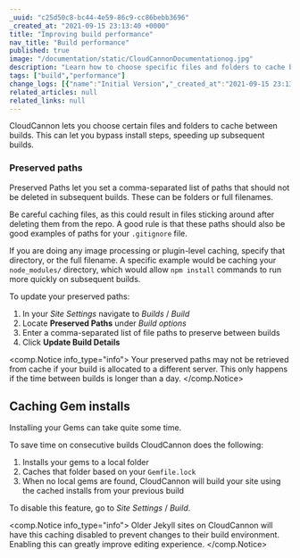 ```yaml
---
_uuid: "c25d50c8-bc44-4e59-86c9-cc86bebb3696"
_created_at: "2021-09-15 23:13:40 +0000"
title: "Improving build performance"
nav_title: "Build performance"
published: true
image: "/documentation/static/CloudCannonDocumentationog.jpg"
description: "Learn how to choose specific files and folders to cache between builds with CloudCannon. This can let you bypass install steps, speeding up subsequent builds."
tags: ["build","performance"]
change_logs: [{"name":"Initial Version","_created_at":"2021-09-15 23:13:40 +0000"}]
related_articles: null
related_links: null
---
```


CloudCannon lets you choose certain files and folders to cache between builds. This can let you bypass install steps, speeding up subsequent builds.

### Preserved paths
Preserved Paths let you set a comma-separated list of paths that should not be deleted in subsequent builds. These can be folders or full filenames.

Be careful caching files, as this could result in files sticking around after deleting them from the repo. A good rule is that these paths should also be good examples of paths for your `.gitignore` file.

If you are doing any image processing or plugin-level caching, specify that directory, or the full filename. A specific example would be caching your `node_modules/` directory, which would allow `npm install` commands to run more quickly on subsequent builds.

To update your preserved paths:

1. In your *Site Settings* navigate to *Builds* / *Build*
2. Locate **Preserved Paths** under *Build options*
3. Enter a comma-separated list of file paths to preserve between builds
4. Click **Update Build Details**

<comp.Notice info_type="info">
  Your preserved paths may not be retrieved from cache if your build is allocated to a different server. This only happens if the time between builds is longer than a day.
</comp.Notice>

## Caching Gem installs

Installing your Gems can take quite some time.

To save time on consecutive builds CloudCannon does the following:

1. Installs your gems to a local folder
2. Caches that folder based on your `Gemfile.lock`
3. When no local gems are found, CloudCannon will build your site using the cached installs from your previous build

To disable this feature, go to *Site Settings* / *Build*.

<comp.Notice info_type="info">
  Older Jekyll sites on CloudCannon will have this caching disabled to prevent changes to their build environment. Enabling this can greatly improve editing experience.
</comp.Notice>
